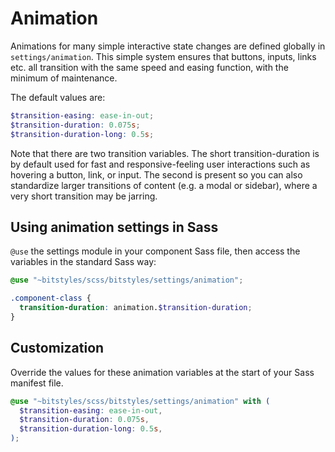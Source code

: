 
<Meta title="Design Tokens/Animation" />

# Animation

Animations for many simple interactive state changes are defined globally in `settings/animation`. This simple system ensures that buttons, inputs, links etc. all transition with the same speed and easing function, with the minimum of maintenance.

The default values are:

```scss
$transition-easing: ease-in-out;
$transition-duration: 0.075s;
$transition-duration-long: 0.5s;
```

Note that there are two transition variables. The short transition-duration is by default used for fast and responsive-feeling user interactions such as hovering a button, link, or input. The second is present so you can also standardize larger transitions of content (e.g. a modal or sidebar), where a very short transition may be jarring.

## Using animation settings in Sass

`@use` the settings module in your component Sass file, then access the variables in the standard Sass way:

```scss
@use "~bitstyles/scss/bitstyles/settings/animation";

.component-class {
  transition-duration: animation.$transition-duration;
}
```

## Customization

Override the values for these animation variables at the start of your Sass manifest file.

```scss
@use "~bitstyles/scss/bitstyles/settings/animation" with (
  $transition-easing: ease-in-out,
  $transition-duration: 0.075s,
  $transition-duration-long: 0.5s,
);
```
